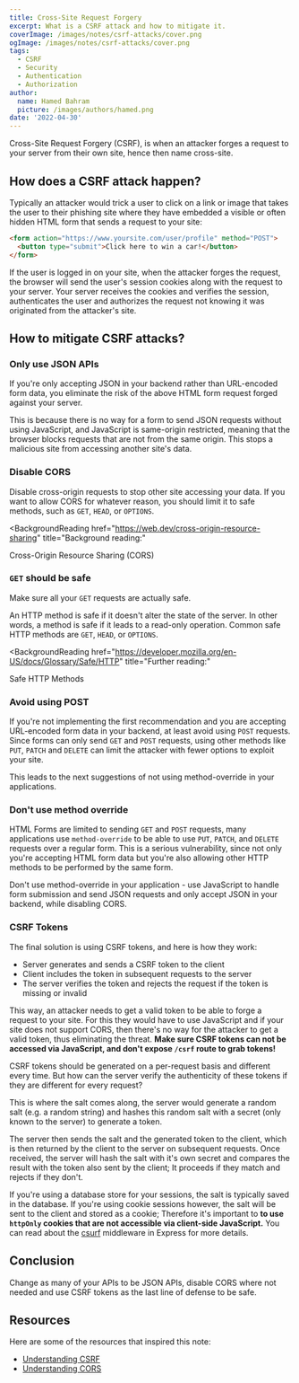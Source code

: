 ```yaml
---
title: Cross-Site Request Forgery
excerpt: What is a CSRF attack and how to mitigate it.
coverImage: /images/notes/csrf-attacks/cover.png
ogImage: /images/notes/csrf-attacks/cover.png
tags:
  - CSRF
  - Security
  - Authentication
  - Authorization
author:
  name: Hamed Bahram
  picture: /images/authors/hamed.png
date: '2022-04-30'
---
```


Cross-Site Request Forgery (CSRF), is when an attacker forges a request to
your server from their own site, hence then name cross-site.

## How does a CSRF attack happen?

Typically an attacker would trick a user to click on a link or image that
takes the user to their phishing site where they have embedded a visible or
often hidden HTML form that sends a request to your site:

```html title="attacker.com"
<form action="https://www.yoursite.com/user/profile" method="POST">
  <button type="submit">Click here to win a car!</button>
</form>
```

If the user is logged in on your site, when the attacker forges the
request, the browser will send the user's session cookies along with the
request to your server. Your server receives the cookies and verifies the
session, authenticates the user and authorizes the request not knowing it
was originated from the attacker's site.

## How to mitigate CSRF attacks?

### Only use JSON APIs

If you're only accepting JSON in your backend rather than URL-encoded form
data, you eliminate the risk of the above HTML form request forged against
your server.

This is because there is no way for a form to send JSON requests without
using JavaScript, and JavaScript is same-origin restricted, meaning that
the browser blocks requests that are not from the same origin. This stops a
malicious site from accessing another site's data.

### Disable CORS

Disable cross-origin requests to stop other site accessing your data. If
you want to allow CORS for whatever reason, you should limit it to safe
methods, such as `GET`, `HEAD`, or `OPTIONS`.

<BackgroundReading
  href="https://web.dev/cross-origin-resource-sharing"
  title="Background reading:"
>
  Cross-Origin Resource Sharing (CORS)
</BackgroundReading>

### `GET` should be safe

Make sure all your `GET` requests are actually safe.

An HTTP method is safe if it doesn't alter the state of the server. In
other words, a method is safe if it leads to a read-only operation. Common
safe HTTP methods are `GET`, `HEAD`, or `OPTIONS`.

<BackgroundReading
  href="https://developer.mozilla.org/en-US/docs/Glossary/Safe/HTTP"
  title="Further reading:"
>
  Safe HTTP Methods
</BackgroundReading>

### Avoid using POST

If you're not implementing the first recommendation and you are accepting
URL-encoded form data in your backend, at least avoid using `POST`
requests. Since forms can only send `GET` and `POST` requests, using other
methods like `PUT`, `PATCH` and `DELETE` can limit the attacker with fewer
options to exploit your site.

This leads to the next suggestions of not using method-override in your
applications.

### Don't use method override

HTML Forms are limited to sending `GET` and `POST` requests, many
applications use `method-override` to be able to use `PUT`, `PATCH`, and
`DELETE` requests over a regular form. This is a serious vulnerability,
since not only you're accepting HTML form data but you're also allowing
other HTTP methods to be performed by the same form.

Don't use method-override in your application - use JavaScript to handle
form submission and send JSON requests and only accept JSON in your
backend, while disabling CORS.

### CSRF Tokens

The final solution is using CSRF tokens, and here is how they work:

- Server generates and sends a CSRF token to the client
- Client includes the token in subsequent requests to the server
- The server verifies the token and rejects the request if the token is
  missing or invalid

This way, an attacker needs to get a valid token to be able to forge a
request to your site. For this they would have to use JavaScript and if
your site does not support CORS, then there's no way for the attacker to
get a valid token, thus eliminating the threat. **Make sure CSRF tokens can
not be accessed via JavaScript, and don't expose `/csrf` route to grab
tokens!**

CSRF tokens should be generated on a per-request basis and different every
time. But how can the server verify the authenticity of these tokens if
they are different for every request?

This is where the salt comes along, the server would generate a random salt
(e.g. a random string) and hashes this random salt with a secret (only
known to the server) to generate a token.

The server then sends the salt and the generated token to the client, which
is then returned by the client to the server on subsequent requests. Once
received, the server will hash the salt with it's own secret and compares
the result with the token also sent by the client; It proceeds if they
match and rejects if they don't.

If you're using a database store for your sessions, the salt is typically
saved in the database. If you're using cookie sessions however, the salt
will be sent to the client and stored as a cookie; Therefore it's important
to **to use `httpOnly` cookies that are not accessible via client-side
JavaScript.** You can read about the
[csurf](http://expressjs.com/en/resources/middleware/csurf.html) middleware
in Express for more details.

## Conclusion

Change as many of your APIs to be JSON APIs, disable CORS where not needed
and use CSRF tokens as the last line of defense to be safe.

## Resources

Here are some of the resources that inspired this note:

- [Understanding CSRF](https://github.com/pillarjs/understanding-csrf)
- [Understanding CORS](https://web.dev/cross-origin-resource-sharing/)
